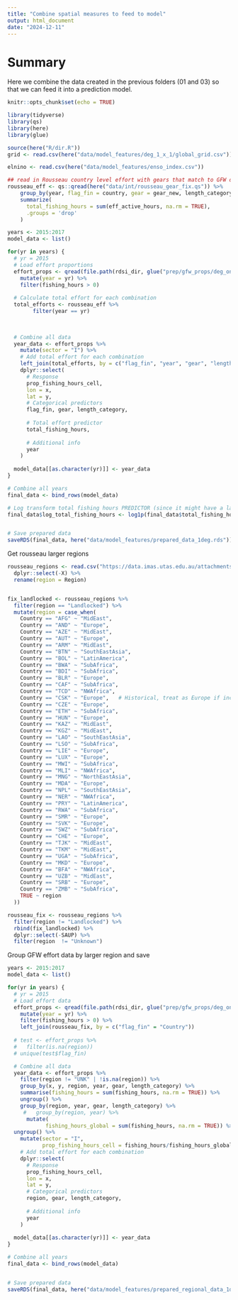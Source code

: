 ```yaml
---
title: "Combine spatial measures to feed to model"
output: html_document
date: "2024-12-11"
---
```


# Summary

Here we combine the data created in the previous folders (01 and 03) so that we can feed it into a prediction model. 

```r
knitr::opts_chunk$set(echo = TRUE)

library(tidyverse)
library(qs)
library(here)
library(glue)

source(here("R/dir.R"))
grid <- read.csv(here("data/model_features/deg_1_x_1/global_grid.csv"))

```

```r
elnino <- read.csv(here("data/model_features/enso_index.csv"))

## read in Rousseau country level effort with gears that match to GFW data 
rousseau_eff <- qs::qread(here("data/int/rousseau_gear_fix.qs")) %>%
    group_by(year, flag_fin = country, gear = gear_new, length_category) %>%
    summarize(
      total_fishing_hours = sum(eff_active_hours, na.rm = TRUE),
      .groups = 'drop'
    )

years <- 2015:2017
model_data <- list()

for(yr in years) {
  # yr = 2015
  # Load effort proportions
  effort_props <- qread(file.path(rdsi_dir, glue("prep/gfw_props/deg_one/all_effort_gear_length_props_{yr}.qs"))) %>%
    mutate(year = yr) %>%
    filter(fishing_hours > 0)
  
  # Calculate total effort for each combination
  total_efforts <- rousseau_eff %>%
        filter(year == yr)
  

  
  # Combine all data
  year_data <- effort_props %>%
    mutate(sector = "I") %>% 
    # Add total effort for each combination
    left_join(total_efforts, by = c("flag_fin", "year", "gear", "length_category")) %>% # there are gaps here.. e.g., CHN doesn't have any vessels >50m in the Rousseau data, but does in GFW data - I actually don't think this matters though since we are predicting within the grouping represented in the Rousseau data. There might be issues with classifications in the Rousseau data but not in GFW?
    dplyr::select(
      # Response
      prop_fishing_hours_cell,
      lon = x, 
      lat = y,
      # Categorical predictors
      flag_fin, gear, length_category,
      
      # Total effort predictor
      total_fishing_hours,
      
      # Additional info
      year
    )
  
  model_data[[as.character(yr)]] <- year_data
}

# Combine all years
final_data <- bind_rows(model_data)

# Log transform total fishing hours PREDICTOR (since it might have a large range)
final_data$log_total_fishing_hours <- log1p(final_data$total_fishing_hours)


# Save prepared data
saveRDS(final_data, here("data/model_features/prepared_data_1deg.rds"))

```

Get rousseau larger regions

```r

rousseau_regions <- read.csv("https://data.imas.utas.edu.au/attachments/1241a51d-c8c2-4432-aa68-3d2bae142794/SAUPtoCountry.csv") %>%
  dplyr::select(-X) %>%
  rename(region = Region) 


fix_landlocked <- rousseau_regions %>%
  filter(region == "Landlocked") %>%
  mutate(region = case_when(
    Country == "AFG" ~ "MidEast",
    Country == "AND" ~ "Europe",
    Country == "AZE" ~ "MidEast",
    Country == "AUT" ~ "Europe",
    Country == "ARM" ~ "MidEast",
    Country == "BTN" ~ "SouthEastAsia",
    Country == "BOL" ~ "LatinAmerica",
    Country == "BWA" ~ "SubAfrica",
    Country == "BDI" ~ "SubAfrica",
    Country == "BLR" ~ "Europe",
    Country == "CAF" ~ "SubAfrica",
    Country == "TCD" ~ "NWAfrica",
    Country == "CSK" ~ "Europe",   # Historical, treat as Europe if included
    Country == "CZE" ~ "Europe",
    Country == "ETH" ~ "SubAfrica",
    Country == "HUN" ~ "Europe",
    Country == "KAZ" ~ "MidEast",
    Country == "KGZ" ~ "MidEast",
    Country == "LAO" ~ "SouthEastAsia",
    Country == "LSO" ~ "SubAfrica",
    Country == "LIE" ~ "Europe",
    Country == "LUX" ~ "Europe",
    Country == "MWI" ~ "SubAfrica",
    Country == "MLI" ~ "NWAfrica",
    Country == "MNG" ~ "NorthEastAsia",
    Country == "MDA" ~ "Europe",
    Country == "NPL" ~ "SouthEastAsia",
    Country == "NER" ~ "NWAfrica",
    Country == "PRY" ~ "LatinAmerica",
    Country == "RWA" ~ "SubAfrica",
    Country == "SMR" ~ "Europe",
    Country == "SVK" ~ "Europe",
    Country == "SWZ" ~ "SubAfrica",
    Country == "CHE" ~ "Europe",
    Country == "TJK" ~ "MidEast",
    Country == "TKM" ~ "MidEast",
    Country == "UGA" ~ "SubAfrica",
    Country == "MKD" ~ "Europe",
    Country == "BFA" ~ "NWAfrica",
    Country == "UZB" ~ "MidEast",
    Country == "SRB" ~ "Europe",
    Country == "ZMB" ~ "SubAfrica",
    TRUE ~ region
  ))

rousseau_fix <- rousseau_regions %>%
  filter(region != "Landlocked") %>%
  rbind(fix_landlocked) %>%
  dplyr::select(-SAUP) %>%
  filter(region  != "Unknown")

```


Group GFW effort data by larger region and save 

```r
years <- 2015:2017
model_data <- list()

for(yr in years) {
  # yr = 2015
  # Load effort data
  effort_props <- qread(file.path(rdsi_dir, glue("prep/gfw_props/deg_one/all_effort_gear_length_props_{yr}.qs"))) %>%
    mutate(year = yr) %>%
    filter(fishing_hours > 0) %>%
    left_join(rousseau_fix, by = c("flag_fin" = "Country"))
  
  # test <- effort_props %>%
  #   filter(is.na(region))
  # unique(test$flag_fin)

  # Combine all data
  year_data <- effort_props %>%
    filter(region != "UNK" | !is.na(region)) %>%
    group_by(x, y, region, year, gear, length_category) %>%
    summarise(fishing_hours = sum(fishing_hours, na.rm = TRUE)) %>%
    ungroup() %>%
    group_by(region, year, gear, length_category) %>%
     #   group_by(region, year) %>%
      mutate(
            fishing_hours_global = sum(fishing_hours, na.rm = TRUE)) %>%
  ungroup() %>%
    mutate(sector = "I",
           prop_fishing_hours_cell = fishing_hours/fishing_hours_global) %>% 
    # Add total effort for each combination
    dplyr::select(
      # Response
      prop_fishing_hours_cell,
      lon = x, 
      lat = y,
      # Categorical predictors
      region, gear, length_category,
      
      # Additional info
      year
    )
  
  model_data[[as.character(yr)]] <- year_data
}

# Combine all years
final_data <- bind_rows(model_data)


# Save prepared data
saveRDS(final_data, here("data/model_features/prepared_regional_data_1deg.rds"))

```